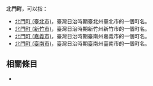 '''北門町'''，可以指：
* [[北門町_(臺北市)|北門町 (臺北市)]]，臺灣日治時期臺北州臺北市的一個町名。
* [[北門町_(新竹市)|北門町 (新竹市)]]，臺灣日治時期新竹州新竹市的一個町名。
* [[北門町_(嘉義市)|北門町 (嘉義市)]]，臺灣日治時期臺南州嘉義市的一個町名。
* [[北門町_(臺南市)|北門町 (臺南市)]]，臺灣日治時期臺南州臺南市的一個町名。
== 相關條目 ==
{{方位町名}}
*{{Lookfrom|北門町}}
{{disambig|Cat=三字臺灣地名消歧義}}